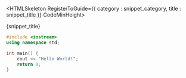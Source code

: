 


<HTMLSkeleton RegisterToGuide={{ category : snippet_category, title : snippet_title }} CodeMinHeight>

<Heading>{snippet_title}</Heading>

```cpp
#include <iostream>
using namespace std;

int main() {
    cout << "Hello World!";
    return 0;
}
```

</HTMLSkeleton>